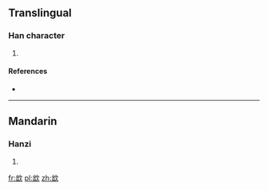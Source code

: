 ==Translingual==

===Han character===
{{Han char|rn=76|rad=欠|as=05|sn=9|four=|canj=山山弓人 (UUNO)}}

# {{defn|Han|sort=欠05}}

====References====
* {{Han ref|kx=0566.330|dkj=16040|dj=0955.230|hdz=32137.110|uh=6B2A|ud=27434}}

----

==Mandarin==

===Hanzi===
{{cmn-hanzi|pin=[[chù]] ([[chu4]])|wg=ch'u<sup>4</sup>}}

# {{defn|lang=cmn|sort=欠05}}

[[fr:欪]]
[[pl:欪]]
[[zh:欪]]